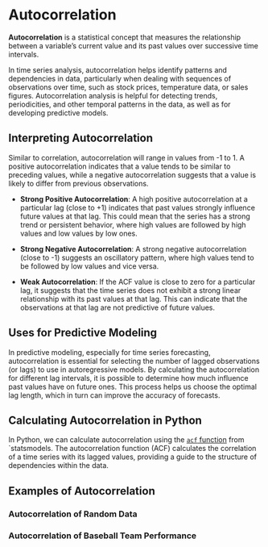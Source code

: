 # Autocorrelation

**Autocorrelation** is a statistical concept that measures the relationship between a variable's current value and its past values over successive time intervals.

In time series analysis, autocorrelation helps identify patterns and dependencies in data, particularly when dealing with sequences of observations over time, such as stock prices, temperature data, or sales figures. Autocorrelation analysis is helpful for detecting trends, periodicities, and other temporal patterns in the data, as well as for developing predictive models.

## Interpreting Autocorrelation

Similar to correlation, autocorrelation will range in values from -1 to 1. A positive autocorrelation indicates that a value tends to be similar to preceding values, while a negative autocorrelation suggests that a value is likely to differ from previous observations.

  + **Strong Positive Autocorrelation**: A high positive autocorrelation at a particular lag (close to +1) indicates that past values strongly influence future values at that lag. This could mean that the series has a strong trend or persistent behavior, where high values are followed by high values and low values by low ones.

  + **Strong Negative Autocorrelation**: A strong negative autocorrelation (close to -1) suggests an oscillatory pattern, where high values tend to be followed by low values and vice versa.

  + **Weak Autocorrelation**: If the ACF value is close to zero for a particular lag, it suggests that the time series does not exhibit a strong linear relationship with its past values at that lag. This can indicate that the observations at that lag are not predictive of future values.

## Uses for Predictive Modeling

In predictive modeling, especially for time series forecasting, autocorrelation is essential for selecting the number of lagged observations (or lags) to use in autoregressive models. By calculating the autocorrelation for different lag intervals, it is possible to determine how much influence past values have on future ones. This process helps us choose the optimal lag length, which in turn can improve the accuracy of forecasts.

## Calculating Autocorrelation in Python

In Python, we can calculate autocorrelation using the [`acf` function](https://www.statsmodels.org/stable/generated/statsmodels.tsa.stattools.acf.html) from `statsmodels. The autocorrelation function (ACF) calculates the correlation of a time series with its lagged values, providing a guide to the structure of dependencies within the data.

## Examples of Autocorrelation

### Autocorrelation of Random Data

### Autocorrelation of Baseball Team Performance
